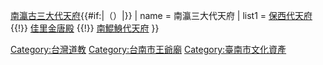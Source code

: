 {{Navbox
| title = {{#if:{{{1|}}}|{{{1|}}}|}}[[南瀛古三大代天府]]{{#if:{{{2|}}}|（{{{2|}}}）|}}
| name  = 南瀛三大代天府
| list1 = [[保西代天府]] {{!}} [[佳里金唐殿]] {{!}} [[南鯤鯓代天府]]
}}
<noinclude>
[[Category:台灣道教]]
[[Category:台南市王爺廟]]
[[Category:臺南市文化資產]]

</noinclude>